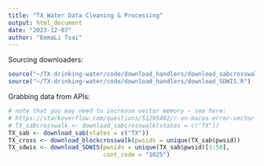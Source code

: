 ```yaml
---
title: "TX Water Data Cleaning & Processing"
output: html_document
date: "2023-12-07"
author: "EmmaLi Tsai" 
---
```


Sourcing downloaders: 
```r
source("~/TX-drinking-water/code/download_handlers/download_sabcrosswalk.R")
source("~/TX-drinking-water/code/download_handlers/download_SDWIS.R")
```


Grabbing data from APIs: 
```r
# note that you may need to increase vector memory - see here: 
# https://stackoverflow.com/questions/51295402/r-on-macos-error-vector-memory-exhausted-limit-reached
# TX_sabcrosswalk <- download_sabcrosswalk(states = c("TX"))
TX_sab <- download_sab(states = c("TX"))
TX_cross <- download_blockcrosswalk(pwsids = unique(TX_sab$pwsid))
TX_sdwis <- download_SDWIS(pwsids = unique(TX_sab$pwsid)[1:50], 
                           cont_code = "1025")
```